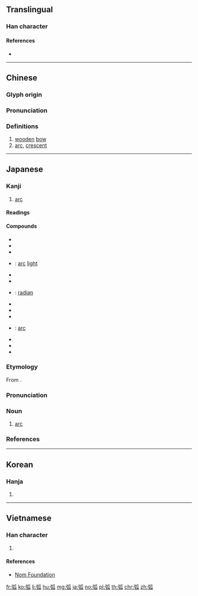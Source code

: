 {{character info/new}}
==Translingual==

===Han character===
{{Han char|rn=57|rad=弓|as=05|sn=8|four=12230|canj=NHVO|ids=⿰弓瓜}}

====References====
* {{Han ref|kx=0357.340|dkj=09757|dj=0674.160|hdz=20993.030|uh=5F27|ud=24359|bh=A9B7|bd=43447}}

----

==Chinese==
{{zh-forms}}

===Glyph origin===
{{Han etym}}

===Pronunciation===
{{zh-pron
|m=hú
|ma=y
|c=wu4
|h=pfs=
|md=
|mn=ô͘
|w=3hhu
|mc=y
|oc=y
|cat=n
}}

===Definitions===
{{zh-hanzi}}

# [[wooden]] [[bow]]
# [[arc]], [[crescent]]

----

==Japanese==

===Kanji===
{{ja-kanji|grade=c|rs=弓05}}

# [[arc]]

====Readings====
{{ja-readings|goon=[[ご]] (go) {{non-joyo-reading}}|kanon=[[こ]] (ko)|kun=[[きゅみ]] (kyumi)}}

====Compounds====
{{der-top|Compounds}}
* {{ja-r|円弧|えんこ}}
* {{ja-r|括弧|かっこ}}
* {{ja-r|共役弧|きょうやくこ}}
* {{ja-r|弧光|ここう}}: [[arc]] [[light]]
* {{ja-r|弧状|こじょう}}
* {{ja-r|弧線|こせん}}
* {{ja-r|弧度|こど}}: [[radian]]
* {{ja-r|桑弧|そうこ}}
* {{ja-r|直弧文|ちょっこもん}}
* {{ja-r|島弧|とうこ}}
* {{ja-r|電弧|でんこ}}: [[arc]] {{gloss|electric discharge}}
* {{ja-r|優弧|ゆうこ}}
* {{ja-r|琉球弧|りゅうきゅうこ}}
* {{ja-r|劣弧|れっこ}}
{{der-bottom}}

===Etymology===
{{ja-kanjitab|こ|yomi=o}}
From {{etyl|ltc|ja|sort=こ}} {{m|zh|孤|tr=hu||arc}}.

===Pronunciation===
{{ja-pron|yomi=kanon|こ|acc=1|acc_ref=DJR,NHK}}

===Noun===
{{ja-noun|こ}}

# [[arc]]

===References===
<references/>

----

==Korean==

===Hanja===
{{ko-hanja|hangeul=[[호]]|eumhun=|mr=ho|y=ho}}

# {{defn|lang=ko|sort=弓05}}

----

==Vietnamese==

===Han character===
{{vi-hantu|rs=弓05|hồ}}

# {{defn|lang=vi|sort=弓05}}

====References====
* [http://nomfoundation.org/common/nom_details.php?codepoint=5f27 Nom Foundation]

[[fr:弧]]
[[ko:弧]]
[[li:弧]]
[[hu:弧]]
[[mg:弧]]
[[ja:弧]]
[[no:弧]]
[[pl:弧]]
[[th:弧]]
[[chr:弧]]
[[zh:弧]]